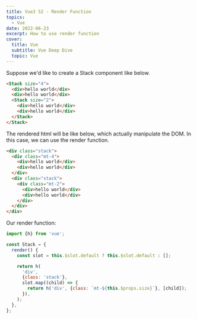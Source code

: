 ```yaml
---
title: Vue3 S2 - Render Function
topics:
  - Vue
date: 2022-06-23
excerpt: How to use render function
cover:
  title: Vue
  subtitle: Vue Deep Dive
  topic: Vue
---
```


Suppose we'd like to create a Stack component like below.

```html
<Stack size="4">
  <div>hello world</div>
  <div>hello world</div>
  <Stack size="2">
    <div>hello world</div>
    <div>hello world</div>
  </Stack>
</Stack>
```

The rendered html will be like below, which actually manipulate the DOM. In this case, we can use the render function.

```html
<div class="stack">
  <div class="mt-4">
    <div>hello world</div>
    <div>hello world</div>
  </div>
  <div class="stack">
    <div class="mt-2">
      <div>hello world</div>
      <div>hello world</div>
    </div>
  </div>
</div>
```

Our render function:

```js
import {h} from 'vue';

const Stack = {
  render() {
    const slot = this.$slot.default ? this.$slot.default : [];

    return h(
      'div',
      {class: 'stack'},
      slot.map((child) => {
        return h('div', {class: `mt-${this.$props.size}`}, [child]);
      }),
    );
  },
};
```
